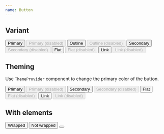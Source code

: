 ```yaml
---
name: Button
---
```



## Variant

<Playground>
  <Stack space="xl" css={{ py: '$8', bc: '$gray050' }}>
    <Stack flow="row" space="sm" css={{ px: '$10' }}>
      <Button>Primary</Button>
      <Button disabled>Primary (disabled)</Button>
    </Stack>
    <Stack flow="row" space="sm" css={{ px: '$10' }}>
      <Button variant="outline">Outline</Button>
      <Button variant="outline" disabled>
        Outline (disabled)
      </Button>
    </Stack>
    <Stack flow="row" space="sm" css={{ px: '$10' }}>
      <Button variant="secondary">Secondary</Button>
      <Button variant="secondary" disabled>
        Secondary (disabled)
      </Button>
    </Stack>
    <Stack flow="row" space="sm" css={{ px: '$10' }}>
      <Button variant="flat">Flat</Button>
      <Button variant="flat" disabled>
        Flat (disabled)
      </Button>
    </Stack>
    <Stack flow="row" space="sm" css={{ px: '$10' }}>
      <Button variant="link" as="a" href="#">
        Link
      </Button>
      <Button variant="link" as="a" href="#" disabled>
        Link (disabled)
      </Button>
    </Stack>
  </Stack>
</Playground>

## Theming

Use `ThemeProvider` component to change the primary color of the button.

<Playground>
  <ThemeProvider theme="black">
    <Stack space="xl" css={{ py: '$8', bc: '$surfaceStill' }}>
      <Stack flow="row" space="sm" css={{ px: '$10' }}>
        <Button>Primary</Button>
        <Button disabled>Primary (disabled)</Button>
      </Stack>
      <Stack flow="row" space="sm" css={{ px: '$10' }}>
        <Button variant="secondary">Secondary</Button>
        <Button variant="secondary" disabled>
          Secondary (disabled)
        </Button>
      </Stack>
      <Stack flow="row" space="sm" css={{ px: '$10' }}>
        <Button variant="flat">Flat</Button>
        <Button variant="flat" disabled>
          Flat (disabled)
        </Button>
      </Stack>
      <Stack flow="row" space="sm" css={{ px: '$10' }}>
        <Button variant="link" as="a" href="#">
          Link
        </Button>
        <Button variant="link" as="a" href="#" disabled>
          Link (disabled)
        </Button>
      </Stack>
    </Stack>
  </ThemeProvider>
</Playground>

## With elements

<Playground>
  <Stack space="xl" css={{ p: '$8', bc: '$gray050' }}>
    <Button>
      <Icon as={HiDotsVertical} />
      <span>Wrapped</span>
    </Button>
    <Button>
      <Icon as={HiDotsVertical} />
      Not wrapped
    </Button>
    <Button variant="outline">
      <Icon as={HiDotsVertical} variant="secondary" />
    </Button>
  </Stack>
</Playground>
